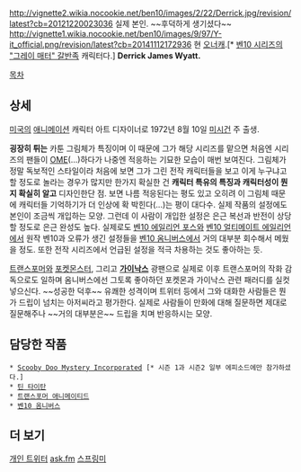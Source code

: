 http://vignette2.wikia.nocookie.net/ben10/images/2/22/Derrick.jpg/revision/latest?cb=20121220023036
실제 본인. ~~후덕하게 생기셨다~~
http://vignette1.wikia.nocookie.net/ben10/images/9/97/Y-it_official.png/revision/latest?cb=20141112172936
현 [[오너캐]].[* [[벤10 시리즈]]의 [["그레이 매터" 갈반]]족 캐릭터다.]
'''Derrick James Wyatt.'''

[[목차]]

== 상세 ==

[[미국]]의 [[애니메이션]] 캐릭터 아트 디자이너로 1972년 8월 10일 [[미시건]] 주 출생.

'''굉장히 튀는''' 카툰 그림체가 특징이며 이 때문에 그가 해당 시리즈를 맡으면 처음엔 시리즈의 팬들이 [[OME]](...)하다가 나중엔 적응하는 기묘한 모습이 매번 보여진다. 그림체가 정말 독보적인 스타일이라 처음에 보면 그가 그린 전작 캐릭터들을 보고 이게 누구냐고 할 정도로 놀라는 경우가 많지만 한가지 확실한 건 '''캐릭터 특유의 특징과 캐릭터성이 뭔지 확실히 알고''' 디자인한단 점. 보면 나름 적응된다는 평도 있고 오히려 이 그림체 때문에 캐릭터들 기억하기가 더 인상에 확 박힌다(...)는 평이 대다수.
실제 작품의 설정에도 본인이 조금씩 개입하는 모양. 그런데 이 사람이 개입한 설정은 은근 복선과 반전이 상당할 정도로 은근 완성도 높다. 실제로도 [[벤10 에일리언 포스]]와 [[벤10 얼티메이트 에일리언]]에서 원작 벤10과 오류가 생긴 설정들을 [[벤10 옴니버스]]에서 거의 대부분 회수해서 메웠을 정도. 또한 전작 시리즈에서 언급된 설정을 적극 차용하는 것도 좋아하는 듯.

[[트랜스포머]]와 [[포켓몬스터]], 그리고 '''[[가이낙스]]''' 광팬으로 실제로 이후 트랜스포머의 작화 감독으로도 일하며 옴니버스에선 그토록 좋아하던 포켓몬과 가이낙스 관련 패러디를 실컷 넣으신다. ~~성공한 덕후~~
유쾌한 성격이며 트위터 등에서 그와 대화한 사람들은 뭔가 드립이 넘치는 아저씨라고 평가한다. 실제로 사람들이 만화에 대해 질문하면 제대로 질문해주나 ~~거의 대부분은~~ 드립을 치며 반응하시는 모양.

== 담당한 작품 ==

 * [[Scooby Doo Mystery Incorporated]] [* 시즌 1과 시즌2 일부 에피소드에만 참가하셨다.]
 * [[틴 타이탄]]
 * [[트랜스포머 애니메이티드]]
 * [[벤10 옴니버스]]

== 더 보기 ==

[https://twitter.com/DerrickJWyatt 개인 트위터]
[http://ask.fm/DerrickJWyatt ask.fm]
[http://new.spring.me/#!/user/DerrickJWyatt/timeline/responses 스프링미]
